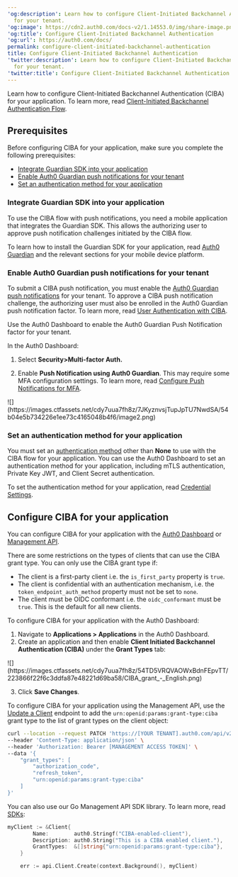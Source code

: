 ---
'og:description': Learn how to configure Client-Initiated Backchannel Authentication
  for your tenant.
'og:image': https://cdn2.auth0.com/docs-v2/1.14553.0/img/share-image.png
'og:title': Configure Client-Initiated Backchannel Authentication
'og:url': https://auth0.com/docs/
permalink: configure-client-initiated-backchannel-authentication
title: Configure Client-Initiated Backchannel Authentication
'twitter:description': Learn how to configure Client-Initiated Backchannel Authentication
  for your tenant.
'twitter:title': Configure Client-Initiated Backchannel Authentication
---
Learn how to configure Client-Initiated Backchannel Authentication (CIBA) for your application. To learn more, read [Client-Initiated Backchannel Authentication Flow](/docs/get-started/authentication-and-authorization-flow/client-initiated-backchannel-authentication-flow).

## Prerequisites

Before configuring CIBA for your application, make sure you complete the following prerequisites:

* [Integrate Guardian SDK into your application](#integrate-guardian-sdk-into-your-application)
* [Enable Auth0 Guardian push notifications for your tenant](#enable-auth0-guardian-push-notifications-for-your-tenant)
* [Set an authentication method for your application](#set-an-authentication-method-for-your-application)

### Integrate Guardian SDK into your application

To use the CIBA flow with push notifications, you need a mobile application that integrates the Guardian SDK. This allows the authorizing user to approve push notification challenges initiated by the CIBA flow.

To learn how to install the Guardian SDK for your application, read [Auth0 Guardian](/docs/secure/multi-factor-authentication/auth0-guardian#guardian-sdks) and the relevant sections for your mobile device platform.

### Enable Auth0 Guardian push notifications for your tenant

To submit a CIBA push notification, you must enable the [Auth0 Guardian push notifications](/docs/secure/multi-factor-authentication/auth0-guardian#enroll-in-push-notifications) for your tenant. To approve a CIBA push notification challenge, the authorizing user must also be enrolled in the Auth0 Guardian push notification factor. To learn more, read [User Authentication with CIBA](/docs/get-started/authentication-and-authorization-flow/client-initiated-backchannel-authentication-flow/user-authentication-with-ciba).

Use the <Tooltip tip="Auth0 Dashboard: Auth0's main product to configure your services." cta="View Glossary" href="/docs/glossary?term=Auth0+Dashboard">Auth0 Dashboard</Tooltip> to enable the Auth0 Guardian Push Notification factor for your tenant.

In the Auth0 Dashboard:

1. Select **Security>Multi-factor Auth.**

2. Enable **Push Notification using Auth0 Guardian**. This may require some <Tooltip tip="Multi-factor authentication (MFA): User authentication process that uses a factor in addition to username and password such as a code via SMS." cta="View Glossary" href="/docs/glossary?term=MFA">MFA</Tooltip> configuration settings. To learn more, read [Configure Push Notifications for MFA](/docs/secure/multi-factor-authentication/multi-factor-authentication-factors/configure-push-notifications-for-mfa).

<Frame>![](https://images.ctfassets.net/cdy7uua7fh8z/7JKyznvsjTupJpTU7NwdSA/54b04e5b734226e1ee73c4165048b4f6/image2.png)</Frame>

### Set an authentication method for your application

You must set an [authentication method](/docs/secure/application-credentials#application-authentication-methods) other than **None** to use with the CIBA flow for your application. You can use the Auth0 Dashboard to set an authentication method for your application, including mTLS authentication, Private Key <Tooltip tip="JSON Web Token (JWT): Standard ID Token format (and often Access Token format) used to represent claims securely between two parties." cta="View Glossary" href="/docs/glossary?term=JWT">JWT</Tooltip>, and <Tooltip tip="JSON Web Token (JWT): Standard ID Token format (and often Access Token format) used to represent claims securely between two parties." cta="View Glossary" href="/docs/glossary?term=Client+Secret">Client Secret</Tooltip> authentication.

To set the authentication method for your application, read [Credential Settings](/docs/get-started/applications/credentials).

## Configure CIBA for your application

You can configure CIBA for your application with the [Auth0 Dashboard](https://manage.auth0.com/) or [Management API](https://auth0.com/docs/api/management/v2).

There are some restrictions on the types of clients that can use the CIBA grant type. You can only use the CIBA grant type if:

* The client is a first-party client i.e. the `is_first_party` property is `true`.
* The client is confidential with an authentication mechanism, i.e. the `token_endpoint_auth_method` property must not be set to `none`.
* The client must be OIDC conformant i.e. the `oidc_conformant` must be `true`. This is the default for all new clients.

<Tabs><Tab title="Auth0 Dashboard">

To configure CIBA for your application with the Auth0 Dashboard:

1. Navigate to **Applications > Applications** in the Auth0 Dashboard.
2. Create an application and then enable **Client Initiated Backchannel Authentication (CIBA)** under the **Grant Types** tab:

<Frame>![](https://images.ctfassets.net/cdy7uua7fh8z/54TD5VRQVAOWxBdnFEpvTT/223866f22f6c3ddfa87e48221d69ba58/CIBA_grant_-_English.png)</Frame>

3. Click **Save Changes**.

</Tab><Tab title="Management API">

To configure CIBA for your application using the Management API, use the [Update a Client](https://auth0.com/docs/api/management/v2/clients/patch-clients-by-id) endpoint to add the `urn:openid:params:grant-type:ciba` grant type to the list of grant types on the client object:

```bash lines
curl --location --request PATCH 'https://[YOUR TENANT].auth0.com/api/v2/clients/[CLIENT ID]' \
--header 'Content-Type: application/json' \
--header 'Authorization: Bearer [MANAGEMENT ACCESS TOKEN]' \
--data '{
    "grant_types": [
        "authorization_code",
        "refresh_token",
        "urn:openid:params:grant-type:ciba"
    ]
}'
```






You can also use our Go Management API SDK library. To learn more, read [SDKs](/docs/libraries):

```go lines
myClient := &Client{
		Name:        auth0.Stringf("CIBA-enabled-client"),
		Description: auth0.String("This is a CIBA enabled client."),
		GrantTypes:  &[]string{"urn:openid:params:grant-type:ciba"},
	}

	err := api.Client.Create(context.Background(), myClient)
```






</Tab></Tabs>